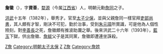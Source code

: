 '''詹徽'''（{{bd|？||1393年}}），字'''資善'''，[[婺源县|婺源]]（今属[[江西省|江西省]]）人，明朝元勳[[詹同|詹同]]之子。

[[洪武|洪武]]十五年（1382年），舉秀才。官至[[太子少保|太子少保]]，並與父親詹同一樣官拜[[吏部尚書|吏部尚書]]，其人頗有才智，剛決不可犯，勤於治事，受到[[朱元璋|朱元璋]]所賞識，可是他為人個性險刻，對[[李善長|李善長]]之死，詹徽頗有推波助瀾之舉。後來洪武二十六年（1393年），[[藍玉|藍玉]]下獄，供出詹徽、[[詹紱|詹紱]]父子是其同黨，詹徽即遭連坐誅殺。

{{start box}}
{{s-off}}
{{succession box|[[趙瑁|趙瑁]]|[[梁煥|梁煥]]|[[明朝吏部尚書|明朝吏部尚書]]|1390年-1393年}}
{{end box}}

{{明朝官员小作品}}
[[Category:明朝吏部尚書|Z詹]]
[[Category:明朝太子太保|Category:明朝太子太保]]
[[Category:胡蓝之狱被处决者|Z]]
[[Category:婺源人|Z詹]]
[[Category:詹姓|Category:詹姓]]